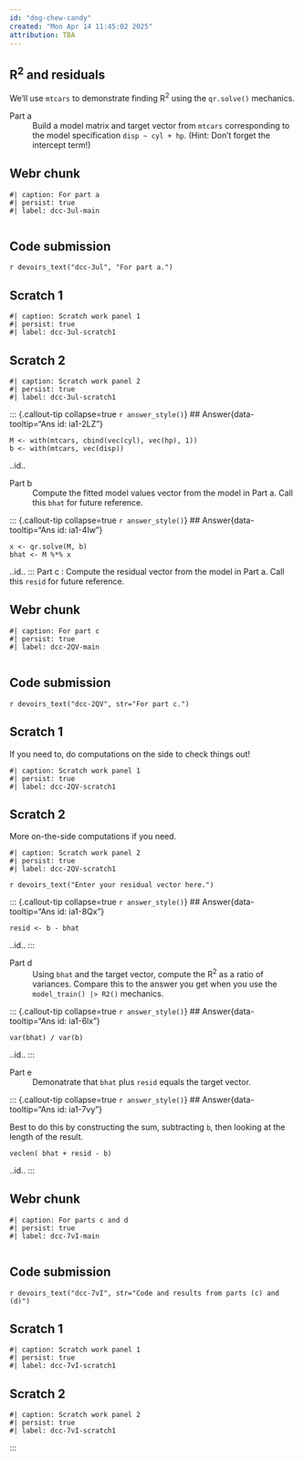 ```yaml
---
id: "dog-chew-candy"
created: "Mon Apr 14 11:45:02 2025"
attribution: TBA
---
```



::: {#exr-dog-chew-candy}
## R^2^ and residuals
We'll use `mtcars` to demonstrate finding R^2^ using the `qr.solve()` mechanics.



Part a
: Build a model matrix and target vector from `mtcars` corresponding to the model specification `disp ~ cyl + hp`. (Hint: Don't forget the intercept term!)


<!-- Start of rich webr chunk dcc-3ul -->

::: {.panel-tabset page-layout=custom}
## Webr chunk
```webr-r
#| caption: For part a
#| persist: true
#| label: dcc-3ul-main


```

## Code submission
`r devoirs_text("dcc-3ul", "For part a.")`


## Scratch 1
```webr-r
#| caption: Scratch work panel 1
#| persist: true
#| label: dcc-3ul-scratch1
```

## Scratch 2
```webr-r
#| caption: Scratch work panel 2
#| persist: true
#| label: dcc-3ul-scratch1
```
:::
<!-- end of enriched webr chunk dcc-3ul -->

<!-- Opening answer: ia1-2LZ -->
::: {.callout-tip collapse=true `r answer_style()`}
## Answer{data-tooltip="Ans id: ia1-2LZ"}

```webr-r
M <- with(mtcars, cbind(vec(cyl), vec(hp), 1))
b <- with(mtcars, vec(disp))
```

[..id..]{data-tooltip="Ans id: ia1-2LZ"}
:::
<!-- closing answer ia1-2LZ -->

Part b
: Compute the fitted model values vector from the model in Part a. Call this `bhat` for future reference.

<!-- Opening answer: ia1-4Iw -->
::: {.callout-tip collapse=true `r answer_style()`}
## Answer{data-tooltip="Ans id: ia1-4Iw"}

```webr-r
x <- qr.solve(M, b)
bhat <- M %*% x
```


[..id..]{data-tooltip="Ans id: ia1-4Iw"}
:::
<!-- closing answer ia1-4Iw -->
Part c
: Compute the residual vector from the model in Part a. Call this `resid` for future reference.



<!-- Start of rich webr chunk dcc-2QV -->

::: {.panel-tabset page-layout=custom}
## Webr chunk
```webr-r
#| caption: For part c
#| persist: true
#| label: dcc-2QV-main


```

## Code submission
`r devoirs_text("dcc-2QV", str="For part c.")`


## Scratch 1
If you need to, do computations on the side to check things out!
```webr-r
#| caption: Scratch work panel 1
#| persist: true
#| label: dcc-2QV-scratch1
```

## Scratch 2
More on-the-side computations if you need.
```webr-r
#| caption: Scratch work panel 2
#| persist: true
#| label: dcc-2QV-scratch1
```
:::
<!-- end of enriched webr chunk dcc-2QV -->
`r devoirs_text("Enter your residual vector here.")`

<!-- Opening answer: ia1-8Qx -->
::: {.callout-tip collapse=true `r answer_style()`}
## Answer{data-tooltip="Ans id: ia1-8Qx"}

```webr-r
resid <- b - bhat
```


[..id..]{data-tooltip="Ans id: ia1-8Qx"}
:::
<!-- closing answer ia1-8Qx -->

Part d
: Using `bhat` and the target vector, compute the R^2^ as a ratio of variances. Compare this to the answer you get when you use the `model_train() |> R2()` mechanics.

<!-- Opening answer: ia1-6lx -->
::: {.callout-tip collapse=true `r answer_style()`}
## Answer{data-tooltip="Ans id: ia1-6lx"}

```webr-r
var(bhat) / var(b)
```

[..id..]{data-tooltip="Ans id: ia1-6lx"}
:::
<!-- closing answer ia1-6lx -->

Part e
: Demonatrate that `bhat` plus `resid` equals the target vector.

<!-- Opening answer: ia1-7vy -->
::: {.callout-tip collapse=true `r answer_style()`}
## Answer{data-tooltip="Ans id: ia1-7vy"}

Best to do this by constructing the sum, subtracting `b`, then looking at the length of the result.
```webr-r
veclen( bhat + resid - b)
```

[..id..]{data-tooltip="Ans id: ia1-7vy"}
:::
<!-- closing answer ia1-7vy -->


<!-- Start of rich webr chunk dcc-7vI -->

::: {.panel-tabset page-layout=custom}
## Webr chunk
```webr-r
#| caption: For parts c and d
#| persist: true
#| label: dcc-7vI-main


```

## Code submission
`r devoirs_text("dcc-7vI", str="Code and results from parts (c) and (d)")`


## Scratch 1
```webr-r
#| caption: Scratch work panel 1
#| persist: true
#| label: dcc-7vI-scratch1
```

## Scratch 2
```webr-r
#| caption: Scratch work panel 2
#| persist: true
#| label: dcc-7vI-scratch1
```
:::
<!-- end of enriched webr chunk dcc-7vI -->
:::


